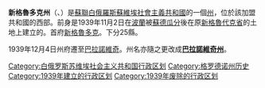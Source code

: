 '''新格魯多克州'''（{{lang-be|Навагрудская Вобласць}}、{{lang-ru|Новогрудская Область}}）是[[蘇聯|蘇聯]][[白俄羅斯蘇維埃社會主義共和國|白俄羅斯蘇維埃社會主義共和國]]的一個[[州|州]]，位於該加盟共和國的西部。前身是1939年11月2日在[[波蘭|波蘭]]被[[苏德互不侵犯条约|蘇德瓜分]]後在原[[新格魯代克省|新格魯代克省]]的土地上建立的。首府[[新格魯多克|新格魯多克]]。下分25縣。

1939年12月4日州府遷至[[巴拉諾維奇|巴拉諾維奇]]。州名亦隨之更改成'''[[巴拉諾維奇州|巴拉諾維奇州]]'''。

{{白俄罗斯行政区划小作品}}
[[Category:白俄罗斯苏维埃社会主义共和国行政区划|Category:白俄罗斯苏维埃社会主义共和国行政区划]]
[[Category:格罗德诺州历史|Category:格罗德诺州历史]]
[[Category:1939年建立的行政区划|Category:1939年建立的行政区划]]
[[Category:1939年废除的行政区划|Category:1939年废除的行政区划]]